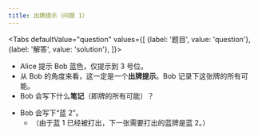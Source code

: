 ```yaml
---
title: 出牌提示（问题 1）
---
```



<BeginnersGuideProgress id="play-clues-question-1" />

<Tabs
  defaultValue="question"
  values={[
    {label: '题目', value: 'question'},
    {label: '解答', value: 'solution'},
  ]}>
<TabItem value="question">

- Alice 提示 Bob 蓝色，仅提示到 3 号位。
- 从 Bob 的角度来看，这一定是一个**出牌提示**。Bob 记录下这张牌的所有可能。
- Bob 会写下什么**笔记**（即牌的所有可能）？

</TabItem>
<TabItem value="solution">

- Bob 会写下“蓝 2”。
  - （由于蓝 1 已经被打出，下一张需要打出的蓝牌是蓝 2。）

</TabItem>
</Tabs>

<PlayCluesQuestion1 />
